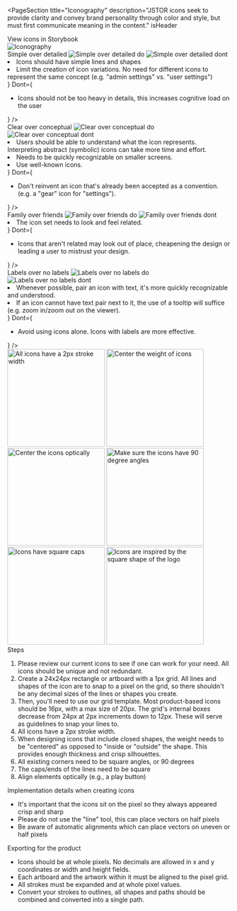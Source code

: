 


<PageSection
  title="Iconography"
  description="JSTOR icons seek to provide clarity and convey brand personality through color and style, but must first communicate meaning in the content."
  isHeader
>
  <PharosButton iconRight="link-external" href="#" target="_blank">
    View icons in Storybook
  </PharosButton>
  <div
    style={{
      marginTop: 'var(--pharos-spacing-5-x)',
      marginBottom: 'var(--pharos-spacing-7-x)',
    }}
  >
    <Grid columns={1} justifyContent="center" minContent align="end">
      <img src={heroImage} alt="Iconography" />
    </Grid>
  </div>
</PageSection>

<PageSection title="Icons">
  <IconsDisplay
    title="System"
    rows={6}
    iconsToShow={[
      'arrow-up',
      'arrow-down',
      'arrow-left',
      'arrow-right',
      'attachment',
      'calendar',
      'chevron-down',
      'chevron-up',
      'chevron-left',
      'chevron-right',
      'chevron-left-large',
      'chevron-right-large',
      'close',
      'close-inverse',
      'copy',
      'ellipses-horizontal',
      'ellipses-vertical',
      'link-external',
      'view-gallery',
      'view-grid',
      'view-list',
    ]}
  />
  <IconsDisplay
    title="Workspace"
    rows={3}
    iconsToShow={[
      'academic-content',
      'add',
      'delete',
      'folder',
      'folder-new',
      'folder-selected',
      'image',
      'link',
      'link-add',
      'move',
      'workspace',
      'workspace-selected',
      'primary-source',
      'video',
    ]}
  />
  <IconsDisplay
    title="Alerts, feedback"
    rows={2}
    iconsToShow={[
      'checkmark',
      'checkmark-small',
      'exclamation',
      'dash-small',
      'checkmark-inverse',
      'exclamation-inverse',
      'info-inverse',
      'question-inverse',
    ]}
  />
  <IconsDisplay
    title="Item Actions"
    rows={3}
    iconsToShow={[
      'cite',
      'download',
      'collapse',
      'expand',
      'fit-to-view',
      'fullscreen',
      'fullscreen-minimize',
      'save',
      'search',
      'share',
      'zoom-in',
      'zoom-out',
    ]}
  />
  <IconsDisplay
    title="Social"
    rows={2}
    iconsToShow={[
      'email',
      'facebook',
      'google-color',
      'instagram',
      'linkedin',
      'twitter',
      'tumblr',
      'youtube',
    ]}
  />
</PageSection>

<PageSection title="Principles">
  <div style={{ marginBottom: '4rem' }}>
    <PharosHeading level="3" preset="4" style={{ marginBottom: '1rem' }}>
      Simple over detailed
    </PharosHeading>
    <Grid columns={2} justify="center" bottom={1}>
      <img src={simpleDo} alt="Simple over detailed do" />
      <img src={simpleDont} alt="Simple over detailed dont" />
    </Grid>
    <BestPractices
      Do={
        <ul>
          <li>Icons should have simple lines and shapes</li>
          <li>
            Limit the creation of icon variations. No need for different icons to represent the same
            concept (e.g. "admin settings" vs. "user settings")
          </li>
        </ul>
      }
      Dont={
        <ul>
          <li>
            Icons should not be too heavy in details, this increases cognitive load on the user
          </li>
        </ul>
      }
    />
  </div>
  <div style={{ marginBottom: '4rem' }}>
    <PharosHeading level="3" preset="4" style={{ marginBottom: '1rem' }}>
      Clear over conceptual
    </PharosHeading>
    <Grid columns={2} justify="center" bottom={1}>
      <img src={clearDo} alt="Clear over conceptual do" />
      <img src={clearDont} alt="Clear over conceptual dont" />
    </Grid>
    <BestPractices
      Do={
        <ul>
          <li>
            Users should be able to understand what the icon represents. Interpreting abstract
            (symbolic) icons can take more time and effort.
          </li>
          <li>Needs to be quickly recognizable on smaller screens.</li>
          <li>Use well-known icons.</li>
        </ul>
      }
      Dont={
        <ul>
          <li>
            Don't reinvent an icon that's already been accepted as a convention. (e.g. a "gear" icon
            for "settings").
          </li>
        </ul>
      }
    />
  </div>
  <div style={{ marginBottom: '4rem' }}>
    <PharosHeading level="3" preset="4" style={{ marginBottom: '.5rem' }}>
      Family over friends
    </PharosHeading>
    <Grid columns={2} justify="center" bottom={1}>
      <img src={familyDo} alt="Family over friends do" />
      <img src={familyDont} alt="Family over friends dont" />
    </Grid>
    <BestPractices
      Do={
        <ul>
          <li>The icon set needs to look and feel related.</li>
        </ul>
      }
      Dont={
        <ul>
          <li>
            Icons that aren't related may look out of place, cheapening the design or leading a user
            to mistrust your design.
          </li>
        </ul>
      }
    />
  </div>
  <div>
    <PharosHeading level="3" preset="4" style={{ marginBottom: '1rem' }}>
      Labels over no labels
    </PharosHeading>
    <Grid columns={2} justify="center" bottom={1}>
      <img src={labelsDo} alt="Labels over no labels do" />
      <img src={labelsDont} alt="Labels over no labels dont" />
    </Grid>
    <BestPractices
      Do={
        <ul>
          <li>
            Whenever possible, pair an icon with text, it's more quickly recognizable and
            understood.
          </li>
          <li>
            If an icon cannot have text pair next to it, the use of a tooltip will suffice (e.g.
            zoom in/zoom out on the viewer).
          </li>
        </ul>
      }
      Dont={
        <ul>
          <li>Avoid using icons alone. Icons with labels are more effective.</li>
        </ul>
      }
    />
  </div>
</PageSection>

<PageSection title="Design and production guidelines">
  <img src={strokeWidth} alt="All icons have a 2px stroke width" width="220" />
  <img src={centerWeight} alt="Center the weight of icons" width="220" />
  <img src={alignOptically} alt="Center the icons optically" width="220" />
  <img src={squareJoins} alt="Make sure the icons have 90 degree angles" width="220" />
  <img src={squareCap} alt="Icons have square caps" width="220" />
  <img src={logoInspired} alt="Icons are inspired by the square shape of the logo" width="220" />
  <div style={{ marginTop: '4rem', marginBottom: '5rem', width: '66%' }}>
    <PharosHeading level="3" preset="4">
      Steps
    </PharosHeading>
    <ol>
      <li>
        Please review our current icons to see if one can work for your need. All icons should be
        unique and not redundant.
      </li>
      <li>
        Create a 24x24px rectangle or artboard with a 1px grid. All lines and shapes of the icon are
        to snap to a pixel on the grid, so there shouldn't be any decimal sizes of the lines or
        shapes you create.
      </li>
      <li>
        Then, you'll need to use our grid template. Most product-based icons should be 16px, with a
        max size of 20px. The grid's internal boxes decrease from 24px at 2px increments down to
        12px. These will serve as guidelines to snap your lines to.
      </li>
      <li>All icons have a 2px stroke width.</li>
      <li>
        When designing icons that include closed shapes, the weight needs to be "centered" as
        opposed to "inside or "outside" the shape. This provides enough thickness and crisp
        silhouettes.
      </li>
      <li>All existing corners need to be square angles, or 90 degrees</li>
      <li>The caps/ends of the lines need to be square</li>
      <li>Align elements optically (e.g., a play button)</li>
    </ol>
    <div
      style={{
        marginTop: 'var(--pharos-spacing-2-x)',
        marginBottom: 'var(--pharos-spacing-2-x)',
      }}
    >
      <PharosHeading level="4" preset="1--bold">
        Implementation details when creating icons
      </PharosHeading>
      <ul>
        <li>
          It's important that the icons sit on the pixel so they always appeared crisp and sharp
        </li>
        <li>Please do not use the "line" tool, this can place vectors on half pixels</li>
        <li>Be aware of automatic alignments which can place vectors on uneven or half pixels</li>
      </ul>
    </div>
  </div>
  <PharosHeading level="3" preset="4">
    Exporting for the product
  </PharosHeading>
  <ul>
    <li>
      Icons should be at whole pixels. No decimals are allowed in x and y coordinates or width and
      height fields.
    </li>
    <li>Each artboard and the artwork within it must be aligned to the pixel grid.</li>
    <li>All strokes must be expanded and at whole pixel values.</li>
    <li>
      Convert your strokes to outlines, all shapes and paths should be combined and converted into a
      single path.
    </li>
  </ul>
</PageSection>
